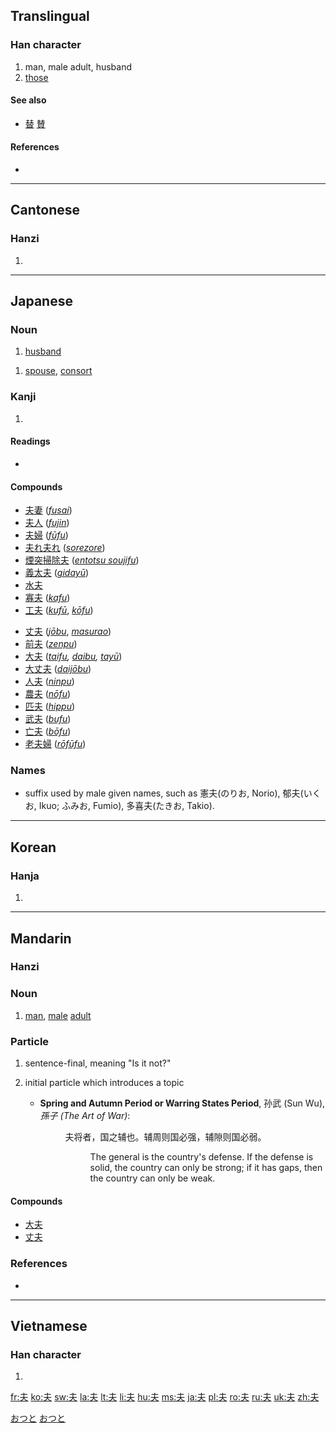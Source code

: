 {{also|未|禾|夭|天|兂}}
==Translingual==

===Han character===
{{Han char|rn=37|rad=大|as=01|sn=4|four=5003<sub>0</sub>|canj=手人 (QO)}}

# man, male adult, husband
# [[those]]

====See also====
* [[替]] [[賛]] {{qualifier|top simplified from 竝 and 兟}}

====References====
* {{Han ref|kx=0248.110|dkj=05835|dj=0507.010|hdz=10521.010|uh=592B|ud=22827|bh=A4D2|bd=42194}}

----

==Cantonese==

===Hanzi===
{{yue-hanzi|jyut=|y=fu1}}

# {{defn|lang=yue|sort=大01}}

----

==Japanese==

===Noun===
{{ja-noun|k|hira=おっと|rom=otto|hidx=おつと}}

# [[husband]]
{{ja-noun|k|hira=つま|rom=tsuma}}
# [[spouse]], [[consort]]

===Kanji===
{{ja-kanji|grade=4|rs=大01}}

# {{defn|lang=ja|sort=大01}}

====Readings====
* {{ja-readings|on=[[ふ]] (''fu''), [[ふう]] (''fū''), [[ぶ]] (''bu'') [[ぷ]](''pu'') |kun=[[おっと]] (''otto''), [[それ]] ([[夫れ]], ''sore'')|nanori=[[お]] (''o''), [[と]] (''to''), [[ゆう]] (''yū''), [[よ]] (''yo'')}}

====Compounds====
{{top2}}
* [[夫妻]] (''[[fusai]]'')
* [[夫人]] (''[[fujin]]'')
* [[夫婦]] (''[[fūfu]]'')
* [[夫れ夫れ]] (''[[sorezore]]'')
* [[煙突掃除夫]] (''[[entotsu soujifu]]'')
* [[義太夫]] (''[[gidayū]]'')
* [[水夫]]
* [[寡夫]] (''[[kafu]]'')
* [[工夫]] (''[[kufū]]'', ''[[kōfu]]'')
{{mid2}}
* [[丈夫]] (''[[jōbu]]'', ''[[masurao]]'')
* [[前夫]] (''[[zenpu]]'')
* [[大夫]] (''[[taifu]], [[daibu]], [[tayū]]'')
* [[大丈夫]] (''[[daijōbu]]'')
* [[人夫]] (''[[ninpu]]'')
* [[農夫]] (''[[nōfu]]'')
* [[匹夫]] (''[[hippu]]'')
* [[武夫]] (''[[bufu]]'')
* [[亡夫]] (''[[bōfu]]'')
* [[老夫婦]] (''[[rōfūfu]]'')
{{bottom}}

===Names===
{{rfc-header|Names|lang=ja}}
* suffix used by male given names, such as 憲夫(のりお, Norio), 郁夫(いくお, Ikuo; ふみお, Fumio), 多喜夫(たきお, Takio).

[[Category:1000 Japanese basic words|おつと]]
[[Category:ja:Family|おつと]]

----

==Korean==

===Hanja===
{{ko-hanja|hangeul=부|rv=bu|mr=pu}}

# {{defn|lang=ko|sort=大01}}

----

==Mandarin==

===Hanzi===
{{cmn-hanzi|pin=[[fū]] ([[fu1]]), [[fú]] ([[fu2]])|wg=fu<sup>1</sup>}}

===Noun===
{{cmn-noun|ts|pin=fū|pint=fu1|rs=大01}}
# {{senseid|cmn|man}}[[man]], [[male]] [[adult]]

===Particle===
{{cmn-particle|ts|pin=fú|pint=fu2|rs=大01}}
# {{senseid|cmn|final_particle}}{{literary|lang=cmn|script=simplified|script2=traditional|skey=大01|skey2=fu2}} sentence-final, meaning "Is it not?"
# {{senseid|cmn|initial_particle}}{{literary|lang=cmn|script=simplified|script2=traditional|skey=大01|skey2=fu2}} initial particle which introduces a topic
#* '''Spring and Autumn Period or Warring States Period''', 孙武 (Sun Wu), ''孫子 (The Art of War)'':
#*: 夫将者，国之辅也。辅周则国必强，辅隙则国必弱。
#*:: The general is the country's defense. If the defense is solid, the country can only be strong; if it has gaps, then the country can only be weak.

====Compounds====
* [[大夫]]
* [[丈夫]]

===References===
* {{quote-book|1995|Edwin G. Pulleyblank|Outline of Classical Chinese Grammar|page=17}}

----

==Vietnamese==

===Han character===
{{vi-hantu|[[phu]]|rs=大01}}

# {{defn|lang=vi|sort=大01}}

[[fr:夫]]
[[ko:夫]]
[[sw:夫]]
[[la:夫]]
[[lt:夫]]
[[li:夫]]
[[hu:夫]]
[[ms:夫]]
[[ja:夫]]
[[pl:夫]]
[[ro:夫]]
[[ru:夫]]
[[uk:夫]]
[[zh:夫]]